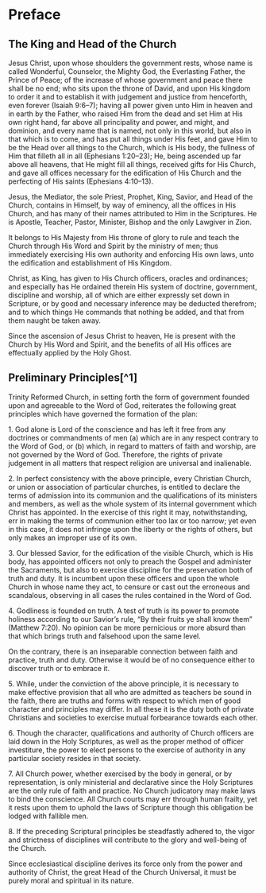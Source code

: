 # Preface

## The King and Head of the Church

Jesus Christ, upon whose shoulders the government rests, whose name is called Wonderful, Counselor, the Mighty God, the Everlasting Father, the Prince of Peace; of the increase of whose government and peace there shall be no end; who sits upon the throne of David, and upon His kingdom to order it and to establish it with judgement and justice from henceforth, even forever (Isaiah 9:6--7); having all power given unto Him in heaven and in earth by the Father, who raised Him from the dead and set Him at His own right hand, far above all principality and power, and might, and dominion, and every name that is named, not only in this world, but also in that which is to come, and has put all things under His feet, and gave Him to be the Head over all things to the Church, which is His body, the fullness of Him that filleth all in all (Ephesians 1:20--23); He, being ascended up far above all heavens, that He might fill all things, received gifts for His Church, and gave all offices necessary for the edification of His Church and the perfecting of His saints (Ephesians 4:10--13).

Jesus, the Mediator, the sole Priest, Prophet, King, Savior, and Head of the Church, contains in Himself, by way of eminency, all the offices in His Church, and has many of their names attributed to Him in the Scriptures. He is Apostle, Teacher, Pastor, Minister, Bishop and the only Lawgiver in Zion.

It belongs to His Majesty from His throne of glory to rule and teach the Church through His Word and Spirit by the ministry of men; thus immediately exercising His own authority and enforcing His own laws, unto the edification and establishment of His Kingdom.

Christ, as King, has given to His Church officers, oracles and ordinances; and especially has He ordained therein His system of doctrine, government, discipline and worship, all of which are either expressly set down in Scripture, or by good and necessary inference may be deducted therefrom; and to which things He commands that nothing be added, and that from them naught be taken away.

Since the ascension of Jesus Christ to heaven, He is present with the Church by His Word and Spirit, and the benefits of all His offices are effectually applied by the Holy Ghost.

## Preliminary Principles[^1]

Trinity Reformed Church, in setting forth the form of government founded upon and agreeable to the Word of God, reiterates the following great principles which have governed the formation of the plan:

1\. God alone is Lord of the conscience and has left it free from any doctrines or commandments of men (a) which are in any respect contrary to the Word of God, or (b) which, in regard to matters of faith and worship, are not governed by the Word of God. Therefore, the rights of private judgement in all matters that respect religion are universal and inalienable.

2\. In perfect consistency with the above principle, every Christian Church, or union or association of particular churches, is entitled to declare the terms of admission into its communion and the qualifications of its ministers and members, as well as the whole system of its internal government which Christ has appointed. In the exercise of this right it may, notwithstanding, err in making the terms of communion either too lax or too narrow; yet even in this case, it does not infringe upon the liberty or the rights of others, but only makes an improper use of its own.

3\. Our blessed Savior, for the edification of the visible Church, which is His body, has appointed officers not only to preach the Gospel and administer the Sacraments, but also to exercise discipline for the preservation both of truth and duty. It is incumbent upon these officers and upon the whole Church in whose name they act, to censure or cast out the erroneous and scandalous, observing in all cases the rules contained in the Word of God.

4\. Godliness is founded on truth. A test of truth is its power to promote holiness according to our Savior's rule, "By their fruits ye shall know them" (Matthew 7:20). No opinion can be more pernicious or more absurd than that which brings truth and falsehood upon the same level.

On the contrary, there is an inseparable connection between faith and practice, truth and duty. Otherwise it would be of no consequence either to discover truth or to embrace it.

5\. While, under the conviction of the above principle, it is necessary to make effective provision that all who are admitted as teachers be sound in the faith, there are truths and forms with respect to which men of good character and principles may differ. In all these it is the duty both of private Christians and societies to exercise mutual forbearance towards each other.

6\. Though the character, qualifications and authority of Church officers are laid down in the Holy Scriptures, as well as the proper method of officer investiture, the power to elect persons to the exercise of authority in any particular society resides in that society.

7\. All Church power, whether exercised by the body in general, or by representation, is only ministerial and declarative since the Holy Scriptures are the only rule of faith and practice. No Church judicatory may make laws to bind the conscience. All Church courts may err through human frailty, yet it rests upon them to uphold the laws of Scripture though this obligation be lodged with fallible men.

8\. If the preceding Scriptural principles be steadfastly adhered to, the vigor and strictness of disciplines will contribute to the glory and well-being of the Church.

Since ecclesiastical discipline derives its force only from the power and authority of Christ, the great Head of the Church Universal, it must be purely moral and spiritual in its nature.